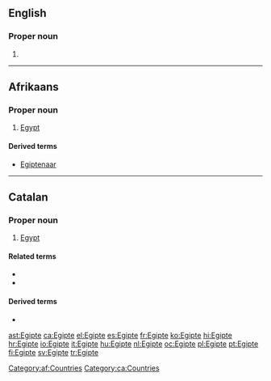 {{also|Ēģipte|Ēģiptē}}
==English==

===Proper noun===
{{head|en|proper noun}}

# {{obsolete spelling of|Egypt|lang=en}}

----

==Afrikaans==

===Proper noun===
{{head|af|proper noun}}

# [[Egypt]]

====Derived terms====
* [[Egiptenaar]]

[[Category:af:Countries]]

----

==Catalan==
{{wikipedia|lang=ca}}

===Proper noun===
{{ca-proper noun|m}}

# [[Egypt]]

====Related terms====
* {{l|ca|egipci}}
* {{l|ca|egipcià}}

====Derived terms====
* {{l|ca|egiptologia}}

[[Category:ca:Countries]]

[[ast:Egipte]]
[[ca:Egipte]]
[[el:Egipte]]
[[es:Egipte]]
[[fr:Egipte]]
[[ko:Egipte]]
[[hi:Egipte]]
[[hr:Egipte]]
[[io:Egipte]]
[[it:Egipte]]
[[hu:Egipte]]
[[nl:Egipte]]
[[oc:Egipte]]
[[pl:Egipte]]
[[pt:Egipte]]
[[fi:Egipte]]
[[sv:Egipte]]
[[tr:Egipte]]